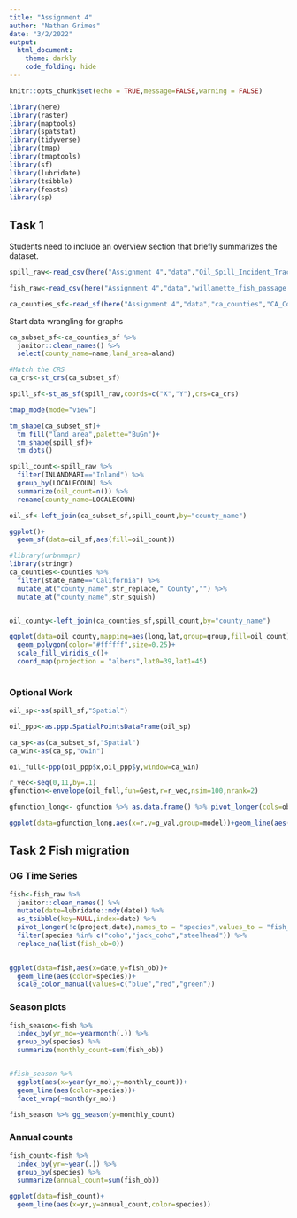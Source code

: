 ```yaml
---
title: "Assignment 4"
author: "Nathan Grimes"
date: "3/2/2022"
output: 
  html_document:
    theme: darkly
    code_folding: hide
---
```


```r
knitr::opts_chunk$set(echo = TRUE,message=FALSE,warning = FALSE)

library(here)
library(raster)
library(maptools)
library(spatstat)
library(tidyverse)
library(tmap)
library(tmaptools)
library(sf)
library(lubridate)
library(tsibble)
library(feasts)
library(sp)
```

## Task 1

Students need to include an overview section that briefly summarizes the dataset.

```r
spill_raw<-read_csv(here("Assignment 4","data","Oil_Spill_Incident_Tracking_[ds394].csv"))

fish_raw<-read_csv(here("Assignment 4","data","willamette_fish_passage.csv"))

ca_counties_sf<-read_sf(here("Assignment 4","data","ca_counties","CA_Counties_TIGER2016.shp"))

```


Start data wrangling for graphs

```r
ca_subset_sf<-ca_counties_sf %>% 
  janitor::clean_names() %>% 
  select(county_name=name,land_area=aland)

#Match the CRS 
ca_crs<-st_crs(ca_subset_sf)

spill_sf<-st_as_sf(spill_raw,coords=c("X","Y"),crs=ca_crs)

```


```r
tmap_mode(mode="view")

tm_shape(ca_subset_sf)+
  tm_fill("land_area",palette="BuGn")+
  tm_shape(spill_sf)+
  tm_dots()
```

```r
spill_count<-spill_raw %>% 
  filter(INLANDMARI=="Inland") %>% 
  group_by(LOCALECOUN) %>% 
  summarize(oil_count=n()) %>% 
  rename(county_name=LOCALECOUN)

oil_sf<-left_join(ca_subset_sf,spill_count,by="county_name")

ggplot()+
  geom_sf(data=oil_sf,aes(fill=oil_count))

#library(urbnmapr)
library(stringr)
ca_counties<-counties %>% 
  filter(state_name=="California") %>% 
  mutate_at("county_name",str_replace," County","") %>% 
  mutate_at("county_name",str_squish)


oil_county<-left_join(ca_counties_sf,spill_count,by="county_name")

ggplot(data=oil_county,mapping=aes(long,lat,group=group,fill=oil_count))+
  geom_polygon(color="#ffffff",size=0.25)+
  scale_fill_viridis_c()+
  coord_map(projection = "albers",lat0=39,lat1=45)
  
```

### Optional Work

```r

oil_sp<-as(spill_sf,"Spatial")

oil_ppp<-as.ppp.SpatialPointsDataFrame(oil_sp)

ca_sp<-as(ca_subset_sf,"Spatial")
ca_win<-as(ca_sp,"owin")

oil_full<-ppp(oil_ppp$x,oil_ppp$y,window=ca_win)

r_vec<-seq(0,11,by=.1)
gfunction<-envelope(oil_full,fun=Gest,r=r_vec,nsim=100,nrank=2)

gfunction_long<- gfunction %>% as.data.frame() %>% pivot_longer(cols=obs:hi,names_to = "model",values_to = "g_val")

ggplot(data=gfunction_long,aes(x=r,y=g_val,group=model))+geom_line(aes(color=model))

```


## Task 2 Fish migration {.tabset}

### OG Time Series

```r
fish<-fish_raw %>% 
  janitor::clean_names() %>% 
  mutate(date=lubridate::mdy(date)) %>% 
  as_tsibble(key=NULL,index=date) %>% 
  pivot_longer(!c(project,date),names_to = "species",values_to = "fish_ob") %>% 
  filter(species %in% c("coho","jack_coho","steelhead")) %>% 
  replace_na(list(fish_ob=0))
  

ggplot(data=fish,aes(x=date,y=fish_ob))+
  geom_line(aes(color=species))+
  scale_color_manual(values=c("blue","red","green"))
```

### Season plots

```r
fish_season<-fish %>% 
  index_by(yr_mo=~yearmonth(.)) %>% 
  group_by(species) %>% 
  summarize(monthly_count=sum(fish_ob))


#fish_season %>% 
  ggplot(aes(x=year(yr_mo),y=monthly_count))+
  geom_line(aes(color=species))+
  facet_wrap(~month(yr_mo))

fish_season %>% gg_season(y=monthly_count)
```

### Annual counts

```r
fish_count<-fish %>% 
  index_by(yr=~year(.)) %>% 
  group_by(species) %>% 
  summarize(annual_count=sum(fish_ob))

ggplot(data=fish_count)+
  geom_line(aes(x=yr,y=annual_count,color=species))
```


